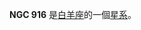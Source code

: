 {{NGCInfoBox|NGCID=NGC 916|發現者=阿爾伯特·馬爾夫|發現日期=1864年9月5日|其他編號=MCG 4-6-34,ZWG 483.43,NPM1G +27.0095|曆元=J2000.0|赤經=2時25分47.6秒
|赤緯=27°14'35"|星座=白羊座|星體=星系|星等=15.3|表面亮度=13.7|藍等=16.1}}

'''NGC 916''' 是[[白羊座|白羊座]]的一個[[星系|星系]]。

{{NGCReference|916}}

{{Catalogs|NGC=916}}